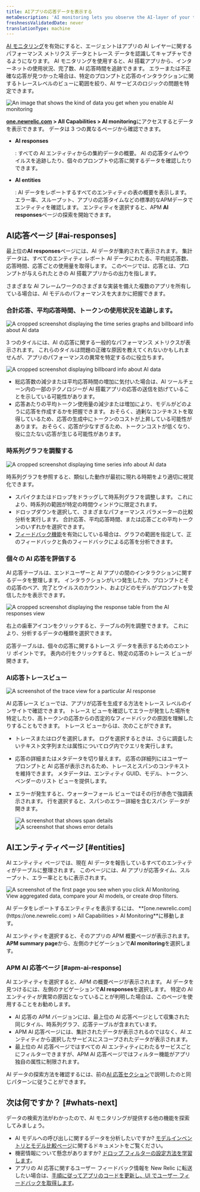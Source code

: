 ```yaml
---
title: AIアプリの応答データを表示する
metaDescription: 'AI monitoring lets you observe the AI-layer of your tech stack, giving you a holistic overview of the health and performance of your AI-powered app.'
freshnessValidatedDate: never
translationType: machine
---
```












[AI モニタリング](/docs/ai-monitoring/intro-to-ai-monitoring)を有効にすると、エージェントはアプリの AI レイヤーに関するパフォーマンス メトリクス データとトレース データを認識してキャプチャできるようになります。 AI モニタリングを使用すると、AI 搭載アプリから、インターネットの使用状況、完了数、AI 応答時間を追跡できます。 エラーまたは不正確な応答が見つかった場合は、特定のプロンプトと応答のインタラクションに関するトレースレベルのビューに範囲を絞り、AI サービスのロジックの問題を特定できます。

<img
  title="AI responses data"
  alt="An image that shows the kind of data you get when you enable AI monitoring"
  src={aiIntroAiUi}
/>

<DNT>**[one.newrelic.com](https://one.newrelic.com) > All Capabilities > AI monitoring**</DNT>にアクセスするとデータを表示できます。 データは 3 つの異なるページから確認できます。

* <DNT>**AI responses**</DNT>

  : すべての AI エンティティからの集約データの概要。 AI の応答タイムやウイルスを追跡したり、個々のプロンプトや応答に関するデータを確認したりできます。

* <DNT>**AI entities**</DNT>

  : AI データをレポートするすべてのエンティティの表の概要を表示します。 エラー率、スループット、アプリの応答タイムなどの標準的なAPMデータでエンティティを確認します。 エンティティを選択すると、APM **AI responses**ページの探索を開始できます。

## AI応答ページ [#ai-responses]

最上位の<DNT>**AI responses**</DNT>ページには、AI データが集約されて表示されます。 集計データは、すべてのエンティティ レポート AI データにわたる、平均総応答数、応答時間、応答ごとの使用量を取得します。 このページでは、応答とは、プロンプトが与えられたときの AI 搭載アプリからの出力を指します。

さまざまな AI フレームワークのさまざまな実装を備えた複数のアプリを所有している場合は、AI モデルのパフォーマンスを大まかに把握できます。

### 合計応答、平均応答時間、トークンの使用状況を追跡します。

<img
  title="AI responses response billboard and time series graphs"
  alt="A cropped screenshot displaying the time series graphs and billboard info about AI data"
  src={aiTimeseriesBillboard}
/>

3 つのタイルには、AI の応答に関する一般的なパフォーマンス メトリクスが表示されます。 これらのタイルは問題の正確な原因を教えてくれないかもしれませんが、アプリのパフォーマンスの異常を特定するのに役立ちます。

<img
  title="Three tiles to show spikes and drops in response usage"
  alt="A cropped screenshot displaying billboard info about AI data"
  src={aiCroppedImageofAIBillboards}
/>

* 総応答数の減少または平均応答時間の増加に気付いた場合は、AI ツールチェーン内の一部のテクノロジーが AI 搭載アプリの応答の送信を妨げていることを示している可能性があります。
* 応答あたりの平均トークン使用量の減少または増加により、モデルがどのように応答を作成するかを把握できます。 おそらく、過剰なコンテキストを取得しているため、応答の生成中にトークンのコストが上昇している可能性があります。 おそらく、応答が少なすぎるため、トークンコストが低くなり、役に立たない応答が生じる可能性があります。

### 時系列グラフを調整する

<img
  title="AI time series graphs"
  alt="A cropped screenshot displaying time series info about AI data"
  src={aiCroppedImageofAItimeseries}
/>

時系列グラフを参照すると、類似した動作が最初に現れる時期をより適切に視覚化できます。

* スパイクまたはドロップをドラッグして時系列グラフを調整します。 これにより、時系列の範囲が特定の時間ウィンドウに限定されます。
* ドロップダウンを選択して、さまざまなパフォーマンス パラメーターの比較分析を実行します。 合計応答、平均応答時間、または応答ごとの平均トークンのいずれかを選択できます。
* [フィードバック機能](/docs/ai-monitoring/customize-agent-ai-monitoring)を有効にしている場合は、グラフの範囲を指定して、正のフィードバックと負のフィードバックによる応答を分析できます。

### 個々の AI 応答を評価する

AI 応答テーブルは、エンドユーザーと AI アプリの間のインタラクションに関するデータを整理します。 インタラクションがいつ発生したか、プロンプトとその応答のペア、完了とウイルスのカウント、およびどのモデルがプロンプトを受信したかを表示できます。

<img
  title="AI response page response table"
  alt="A cropped screenshot displaying the response table from the AI responses view"
  src={aiResponseTable}
/>

右上の歯車アイコンをクリックすると、テーブルの列を調整できます。 これにより、分析するデータの種類を選択できます。

応答テーブルは、個々の応答に関するトレース データを表示するためのエントリ ポイントです。 表内の行をクリックすると、特定の応答のトレース ビューが開きます。

### AI応答トレースビュー

<img
  title="AI response trace view"
  alt="A screenshot of the trace view for a particular AI response"
  src={aiTraceViewAiResponse}
/>

AI 応答レース ビューでは、アプリが応答を生成する方法をトレース レベルのインサイトで確認できます。 トレース ビューを確認してエラーが発生した場所を特定したり、高トークンの応答からの否定的なフィードバックの原因を理解したりすることもできます。 トレース ビューからは、次のことができます。

* トレースまたはログを選択します。 ログを選択するときは、さらに調査したいテキスト文字列または属性についてログ内でクエリを実行します。

* 応答の詳細またはメタデータを切り替えます。 応答の詳細列にはユーザー プロンプトと AI 応答が表示されるため、トレースとスパンのコンテキストを維持できます。 メタデータは、エンティティ GUID、モデル、トークン、ベンダーのリスト ビューを提供します。

* エラーが発生すると、ウォーターフォール ビューではその行が赤色で強調表示されます。 行を選択すると、スパンのエラー詳細を含むスパン データが開きます。

  <SideBySide>
    <Side>
      <img
        class="unbound"
        title="Span details modal"
        alt="A screenshot that shows span details "
        src={aiTraceWaterfallPageSpanDetails}
      />
    </Side>

    <Side>
      <img
        class="unbound"
        title="Error details modal"
        alt="A screenshot that shows error details "
        src={aiTraceWaterfallPageErrorDetails}
      />
    </Side>
  </SideBySide>

## AIエンティティページ [#entities]

AI エンティティ ページでは、現在 AI データを報告しているすべてのエンティティがテーブルに整理されます。 このページには、AI アプリが応答タイム、スループット、エラー率とともに表示されます。

<img
  title="AI entities page"
  alt="A screenshot of the first page you see when you click AI Monitoring. View aggregated data, compare your AI models, or create drop filters."
  src={aiAIEntitiesPage}
/>

<figcaption>
  AI データをレポートするエンティティを表示するには、 **[one.newrelic.com](https://one.newrelic.com) > All Capabilities > AI Monitoring**に移動します。
</figcaption>

AI エンティティを選択すると、そのアプリの APM 概要ページが表示されます。 <DNT>**APM summary page**</DNT>から、左側のナビゲーションで<DNT>**AI monitoring**</DNT>を選択します。

### APM AI 応答ページ [#apm-ai-response]

AI エンティティを選択すると、APM の概要ページが表示されます。 AI データを見つけるには、左側のナビゲーションで<DNT>**AI responses**</DNT>を選択します。 特定の AI エンティティが異常の原因となっていることが判明した場合は、このページを使用することをお勧めします。

* AI 応答の APM バージョンには、最上位の AI 応答ページとして収集された同じタイル、時系列グラフ、応答テーブルが含まれています。
* APM AI 応答ページには、集計されたデータが表示されるのではなく、AI エンティティから選択したサービスにスコープされたデータが表示されます。
* 最上位の AI 応答ページではすべての AI エンティティにわたるサービスごとにフィルターできますが、APM AI 応答ページではフィルター機能がアプリ独自の属性に制限されます。

AI データの探索方法を確認するには、前の[AI 応答セクション](#ai-responses)で説明したのと同じパターンに従うことができます。

## 次は何ですか？ [#whats-next]

データの検索方法がわかったので、AI モニタリングが提供する他の機能を探索してみましょう。

* AI モデルへの呼び出しに関するデータを分析したいですか? [モデルインベントリとモデル比較ページ](/docs/ai-monitoring/explore-ai-data/view-model-data)に関するドキュメントをご覧ください。
* 機密情報について懸念がありますか? [ドロップ フィルターの設定方法を学習します](/docs/ai-monitoring/drop-sensitive-data)。
* アプリの AI 応答に関するユーザー フィードバック情報を New Relic に転送したい場合は、[手順に従ってアプリのコードを更新し、UI でユーザー フィードバックを取得します](/docs/ai-monitoring/customize-agent-ai-monitoring)。